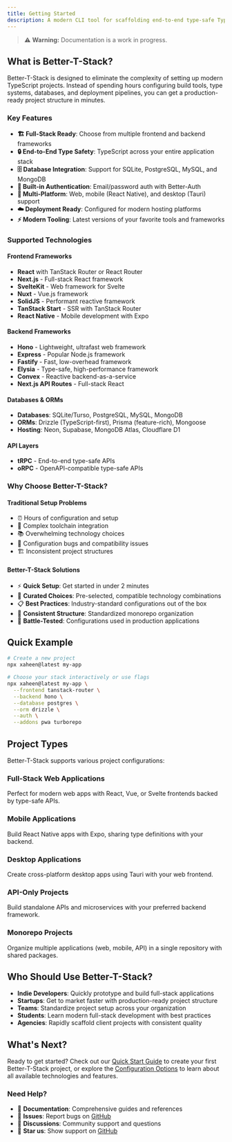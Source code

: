 ```yaml
---
title: Getting Started
description: A modern CLI tool for scaffolding end-to-end type-safe TypeScript projects with best practices and customizable configurations
---
```


> ⚠️ **Warning:** Documentation is a work in progress.

## What is Better-T-Stack?

Better-T-Stack is designed to eliminate the complexity of setting up modern TypeScript projects. Instead of spending hours configuring build tools, type systems, databases, and deployment pipelines, you can get a production-ready project structure in minutes.

### Key Features

- **🏗️ Full-Stack Ready**: Choose from multiple frontend and backend frameworks
- **🔒 End-to-End Type Safety**: TypeScript across your entire application stack
- **🗄️ Database Integration**: Support for SQLite, PostgreSQL, MySQL, and MongoDB
- **🔐 Built-in Authentication**: Email/password auth with Better-Auth
- **📱 Multi-Platform**: Web, mobile (React Native), and desktop (Tauri) support
- **☁️ Deployment Ready**: Configured for modern hosting platforms
- **⚡ Modern Tooling**: Latest versions of your favorite tools and frameworks

### Supported Technologies

#### Frontend Frameworks
- **React** with TanStack Router or React Router
- **Next.js** - Full-stack React framework
- **SvelteKit** - Web framework for Svelte
- **Nuxt** - Vue.js framework
- **SolidJS** - Performant reactive framework
- **TanStack Start** - SSR with TanStack Router
- **React Native** - Mobile development with Expo

#### Backend Frameworks
- **Hono** - Lightweight, ultrafast web framework
- **Express** - Popular Node.js framework
- **Fastify** - Fast, low-overhead framework
- **Elysia** - Type-safe, high-performance framework
- **Convex** - Reactive backend-as-a-service
- **Next.js API Routes** - Full-stack React

#### Databases & ORMs
- **Databases**: SQLite/Turso, PostgreSQL, MySQL, MongoDB
- **ORMs**: Drizzle (TypeScript-first), Prisma (feature-rich), Mongoose
- **Hosting**: Neon, Supabase, MongoDB Atlas, Cloudflare D1

#### API Layers
- **tRPC** - End-to-end type-safe APIs
- **oRPC** - OpenAPI-compatible type-safe APIs

### Why Choose Better-T-Stack?

#### Traditional Setup Problems
- ⏰ Hours of configuration and setup
- 🔧 Complex toolchain integration
- 📚 Overwhelming technology choices
- 🐛 Configuration bugs and compatibility issues
- 🏗️ Inconsistent project structures

#### Better-T-Stack Solutions
- ⚡ **Quick Setup**: Get started in under 2 minutes
- 🎯 **Curated Choices**: Pre-selected, compatible technology combinations
- 📋 **Best Practices**: Industry-standard configurations out of the box
- 🔄 **Consistent Structure**: Standardized monorepo organization
- 🧪 **Battle-Tested**: Configurations used in production applications

## Quick Example

```bash
# Create a new project
npx xaheen@latest my-app

# Choose your stack interactively or use flags
npx xaheen@latest my-app \
  --frontend tanstack-router \
  --backend hono \
  --database postgres \
  --orm drizzle \
  --auth \
  --addons pwa turborepo
```

## Project Types

Better-T-Stack supports various project configurations:

### Full-Stack Web Applications
Perfect for modern web apps with React, Vue, or Svelte frontends backed by type-safe APIs.

### Mobile Applications
Build React Native apps with Expo, sharing type definitions with your backend.

### Desktop Applications
Create cross-platform desktop apps using Tauri with your web frontend.

### API-Only Projects
Build standalone APIs and microservices with your preferred backend framework.

### Monorepo Projects
Organize multiple applications (web, mobile, API) in a single repository with shared packages.

## Who Should Use Better-T-Stack?

- **Indie Developers**: Quickly prototype and build full-stack applications
- **Startups**: Get to market faster with production-ready project structure
- **Teams**: Standardize project setup across your organization
- **Students**: Learn modern full-stack development with best practices
- **Agencies**: Rapidly scaffold client projects with consistent quality

## What's Next?

Ready to get started? Check out our [Quick Start Guide](/docs/quick-start) to create your first Better-T-Stack project, or explore the [Configuration Options](/docs/frontend) to learn about all available technologies and features.

### Need Help?

- 📖 **Documentation**: Comprehensive guides and references
- 🐛 **Issues**: Report bugs on [GitHub](https://github.com/AmanVarshney01/xaheen/issues)
- 💬 **Discussions**: Community support and questions
- 🌟 **Star us**: Show support on [GitHub](https://github.com/AmanVarshney01/xaheen)
